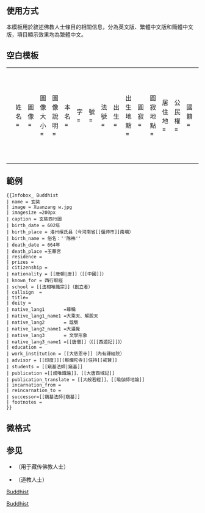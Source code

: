 {{documentation subpage}}
== 使用方式 ==
本模板用於敘述佛教人士條目的相關信息，分為英文版、繁體中文版和簡體中文版，項目顯示效果均為繁體中文。
== 空白模板 ==
{| class="wikitable" border="1"
|-
|
<pre>
{{Infobox Buddhist
| 姓名            = 
| 圖像            = 
| 圖像大小        = 
| 圖像說明        =  
| 本名            =
| 字              =  
| 號              =  
| 法號            =  
| 出生            =  
| 出生地點        = 
| 圓寂            =  
| 圓寂地點        = 
| 居住地          = 
| 公民權          = 
| 國籍            = 
| 政黨            = 
| 著名成就        = 
| 宗派            = 
| 呼號            = 
| 修行法門        = 
| 頭銜            = 
| native_lang1       =
| native_lang1_name1 =
| native_lang2       = 
| native_lang2_name1 =
| native_lang3       = 
| native_lang3_name1 =
| native_lang4       = 
| native_lang4_name1 =
| native_lang5       = 
| native_lang5_name1 =
| native_lang6       =
| native_lang6_name1 =
| native_lang7       = 
| native_lang7_name1 =
| native_lang8       = 
| native_lang8_name1 =
| 教育程度        = 
| 駐錫於          = 
| 師承            = 
| 徒弟與學生      = 
| 著作            = 
| 譯作            = 
| 獎項            = 
| 何者的化身與轉世 = 
| 轉世為          = 
| 傳人            = 
| 簽名            = 
| 備註            = 
}}</pre>
|
<pre>
{{Infobox Buddhist
| 姓名            = 
| 图像            = 
| 图像大小        = 
| 图像说明        =  
| 本名            =
| 字              =  
| 号              =  
| 法号            =  
| 出生            =  
| 出生地点        = 
| 圆寂            =  
| 圆寂地点        = 
| 居住地          = 
| 公民权          = 
| 国籍            = 
| 政党            = 
| 著名成就        = 
| 宗派            = 
| 呼号            = 
| 修行法门        = 
| 头衔            = 
| native_lang1       =
| native_lang1_name1 =
| native_lang2       = 
| native_lang2_name1 =
| native_lang3       = 
| native_lang3_name1 =
| native_lang4       = 
| native_lang4_name1 =
| native_lang5       = 
| native_lang5_name1 =
| native_lang6       =
| native_lang6_name1 =
| native_lang7       = 
| native_lang7_name1 =
| native_lang8       = 
| native_lang8_name1 =
| 教育程度        = 
| 驻锡于          = 
| 师承            = 
| 徒弟与学生      = 
| 著作            = 
| 译作            = 
| 奖项            = 
| 何者的化身与转世 = 
| 转世为          = 
| 传人            = 
| 签名            = 
| 备註            = 
}}</pre>
|
<pre>
{{Infobox Buddhist
| name = 
| image = 
| image_size =
| caption = 
| birth_name = 
| Zi = 
| Hao = 
| alias = 
| birth_date = 
| birth_place = 
| death_date = 
| death_place =
| residence = 
| citizenship =
| nationality = 
| party = 
| known_for = 
| school = 
| callsign = 
| delty =
| title = 
| native_lang1       =
| native_lang1_name1 =
| native_lang2       = 
| native_lang2_name1 =
| native_lang3       = 
| native_lang3_name1 =
| native_lang4       = 
| native_lang4_name1 =
| native_lang5       = 
| native_lang5_name1 =
| native_lang6       =
| native_lang6_name1 =
| native_lang7       = 
| native_lang7_name1 =
| native_lang8       = 
| native_lang8_name1 =
| education = 
| work_institution = 
| advisor = 
| students = 
| publication =
| publication_translate = 
| awards = 
| incarnation_from =
| reincarnation_to = 
| successor =
| signature =
| footnotes =
}}
</pre>
|}

</pre>

== 範例 ==
{{Infobox_ Buddhist
| name = 玄奘
| image = Xuanzang w.jpg
| imagesize =200px
| caption = 玄奘西行圖
| birth_date = 602年
| birth_place = 洛州缑氏县（今河南省[[偃师市]]南境）
| birth_name = 俗名：''陈袆''
| death_date = 664年
| death_place =玉華宮
| residence =
| prizes =
| citizenship =
| nationality = [[唐朝|唐]]（[[中國]]）
| known_for = 西行取經
| school = [[法相唯識宗]]（創立者）
| callsign  = 
| title= 
| deity =
| native_lang1       =尊稱
| native_lang1_name1 =大乘天、解脫天
| native_lang2       = 諡號
| native_lang2_name1 =大遍覺
| native_lang3       = 文學形象
| native_lang3_name1 =[[唐僧]]（《[[西遊記]]》）
| education = 
| work_institution = [[大慈恩寺]]（內有譯經院）
| advisor = [[印度]][[那爛陀寺]]住持[[戒賢]]
| students = [[窺基法師|窺基]]
| publication =[[成唯識論]]、[[大唐西域記]]
| publication_translate = [[大般若經]]、[[瑜伽師地論]] 
| incarnation_from =
| reincarnation_to = 
| successor=[[窺基法師|窺基]]
| footnotes =
}}

<pre style="overflow:auto;">
{{Infobox_ Buddhist
| name = 玄奘
| image = Xuanzang w.jpg
| imagesize =200px
| caption = 玄奘西行圖
| birth_date = 602年
| birth_place = 洛州缑氏县（今河南省[[偃师市]]南境）
| birth_name = 俗名：''陈袆''
| death_date = 664年
| death_place =玉華宮
| residence =
| prizes =
| citizenship =
| nationality = [[唐朝|唐]]（[[中國]]）
| known_for = 西行取經
| school = [[法相唯識宗]]（創立者）
| callsign  = 
| title= 
| deity =
| native_lang1       =尊稱
| native_lang1_name1 =大乘天、解脫天
| native_lang2       = 諡號
| native_lang2_name1 =大遍覺
| native_lang3       = 文學形象
| native_lang3_name1 =[[唐僧]]（《[[西遊記]]》）
| education = 
| work_institution = [[大慈恩寺]]（內有譯經院）
| advisor = [[印度]][[那爛陀寺]]住持[[戒賢]]
| students = [[窺基法師|窺基]]
| publication =[[成唯識論]]、[[大唐西域記]]
| publication_translate = [[大般若經]]、[[瑜伽師地論]] 
| incarnation_from =
| reincarnation_to = 
| successor=[[窺基法師|窺基]]
| footnotes =
}}
</pre>
{{clear}}

== 微格式 ==
{{UF-hcard-person}}

== 参见 ==
* {{tl|Infobox Tulku}}（用于藏传佛教人士）
* {{tl|Infobox Taoist}}（道教人士）

<IncludeOnly>
[[Category:佛教信息框模板|Buddhist]]
[[category:人物信息框模板|Buddhist]]
</IncludeOnly>